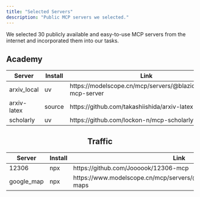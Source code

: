 ```yaml
---
title: "Selected Servers"
description: "Public MCP servers we selected."
---
```


We selected 30 publicly available and easy-to-use MCP servers from the internet and incorporated them into our tasks.

## Academy

<div align="center">

<table class="server-table">
  <thead>
    <tr>
      <th>Server</th>
      <th>Install</th>
      <th>Link</th>
      <th>Tools</th>
    </tr>
  </thead>
  <tbody>
    <tr>
      <td class="server-name">arxiv_local</td>
      <td class="server-description">uv</td>
      <td class="server-description">https://modelscope.cn/mcp/servers/@blazickjp/arxiv-mcp-server</td>
      <td><span class="tool-count">4</span></td>
    </tr>
    <tr>
      <td class="server-name">arxiv-latex</td>
      <td class="server-description">source</td>
      <td class="server-description">https://github.com/takashiishida/arxiv-latex-mcp</td>
      <td><span class="tool-count">1</span></td>
    </tr>
    <tr>
      <td class="server-name">scholarly</td>
      <td class="server-description">uv</td>
      <td class="server-description">https://github.com/lockon-n/mcp-scholarly</td>
      <td><span class="tool-count">1</span></td>
    </tr>
  </tbody>
</table>

## Traffic

<div align="center">

<table class="server-table">
  <thead>
    <tr>
      <th>Server</th>
      <th>Install</th>
      <th>Link</th>
      <th>Tools</th>
    </tr>
  </thead>
  <tbody>
    <tr>
      <td class="server-name">12306</td>
      <td class="server-description">npx</td>
      <td class="server-description">https://github.com/Joooook/12306-mcp</td>
      <td><span class="tool-count">4</span></td>
    </tr>
    <tr>
      <td class="server-name">google_map</td>
      <td class="server-description">npx</td>
      <td class="server-description">https://www.modelscope.cn/mcp/servers/@modelcontextprotocol/google-maps</td>
      <td><span class="tool-count">7</span></td>
    </tr>
  </tbody>
</table>

</div>
